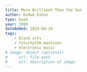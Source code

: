 ```yaml
---
title: More Brilliant Than the Sun
author: Kodwo Eshun
type: book
year: 1998
dateAdded: 2024-04-14
tags:
    - black arts
    - futurhythm machines
    - electronic music
# image: object (optional)
#     url: file path
#     alt: description of image
---
```



<LinkButton
    text="display text"
    url="
https://monoskop.org/images/b/b2/Eshun_Kodwo_More_Brilliant_Than_the_Sun_Adventures_in_Sonic_Fiction.pdf"
/>

